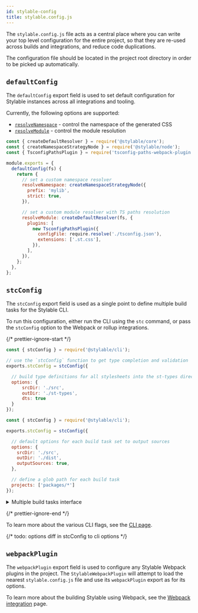 ```yaml
---
id: stylable-config
title: stylable.config.js
---
```



The `stylable.config.js` file acts as a central place where you can write your top level configuration for the entire project, so that they are re-used across builds and integrations, and reduce code duplications.

The configuration file should be located in the project root directory in order to be picked up automatically.

## `defaultConfig`

The `defaultConfig` export field is used to set default configuration for Stylable instances across all integrations and tooling.

Currently, the following options are supported:

- [`resolveNamespace`](../references/programmatic-api#resolvenamespace) - control the namespace of the generated CSS
- [`resolveModule`](../references/programmatic-api#moduleresolver) - control the module resolution

```js title="stylable.config.js - example"
const { createDefaultResolver } = require('@stylable/core');
const { createNamespaceStrategyNode } = require('@stylable/node');
const { TsconfigPathsPlugin } = require('tsconfig-paths-webpack-plugin');

module.exports = {
  defaultConfig(fs) {
    return {
      // set a custom namespace resolver
      resolveNamespace: createNamespaceStrategyNode({
        prefix: 'mylib',
        strict: true,
      }),

      // set a custom module resolver with TS paths resolution
      resolveModule: createDefaultResolver(fs, {
        plugins: [
          new TsconfigPathsPlugin({
            configFile: require.resolve('./tsconfig.json'),
            extensions: ['.st.css'],
          }),
        ],
      }),
    };
  },
};
```

## `stcConfig`

The `stcConfig` export field is used as a single point to define multiple build tasks for the Stylable CLI.

To run this configuration, either run the CLI using the `stc` command, or pass the `stcConfig` option to the Webpack or rollup integrations.

{/* prettier-ignore-start */}

<Tabs groupId="stcConfigExamples">
  <TabItem value="singleProject" label="Single build task" default>

```js
const { stcConfig } = require('@stylable/cli');

// use the `stcConfig` function to get type completion and validation
exports.stcConfig = stcConfig({

  // build type definitions for all stylesheets into the st-types directory
  options: {
      srcDir: './src',
      outDir: './st-types',
      dts: true
  }
});
```

  </TabItem>
  <TabItem value="multiProject" label="Multiple build tasks">

```js
const { stcConfig } = require('@stylable/cli');

exports.stcConfig = stcConfig({

  // default options for each build task set to output sources
  options: {
    srcDir: './src',
    outDir: './dist',
    outputSources: true,
  },

  // define a glob path for each build task
  projects: ['packages/*']
});
```

  </TabItem>
</Tabs>

<details>
  <summary>Multiple build tasks interface</summary>
  <p>
    Projects allow sharing `stc` configurations and management of Stylable projects in one location. They provides a controllable and predictable build order with caching optimizations.
  </p>

```ts
interface MultipleProjectsConfig<PRESET extends string> {
    options?: PartialBuildOptions;
    presets?: Presets<PRESET>;
    projects: Projects<PRESET>;
    projectsOptions?: {
        resolveRequests?: ResolveRequests;
    };
}

type Projects =
    | Array<string | [string, ProjectEntryValues]>
    | Record<string, ProjectEntryValues>;

type ProjectEntryValues<PRESET extends string> =
    | ProjectEntryValue<PRESET>
    | Array<ProjectEntryValue<PRESET>>;

type ProjectEntryValue<PRESET extends string> =
    | PRESET
    | PartialBuildOptions
    | {
          preset?: PRESET;
          presets?: Array<PRESET>;
          options: PartialBuildOptions;
      };
```

</details>

{/* prettier-ignore-end */}

To learn more about the various CLI flags, see the [CLI page](./tooling/cli#cli-arguments).

{/* todo: options diff in stcConfig to cli options */}

## `webpackPlugin`

The `webpackPlugin` export field is used to configure any Stylable Webpack plugins in the project. The `StylableWebpackPlugin` will attempt to load the nearest `stylable.config.js` file and use its `webpackPlugin` export as for its options.

To learn more about the building Stylable using Webpack, see the [Webpack integration](./webpack-integration#stylableconfigjs) page.
